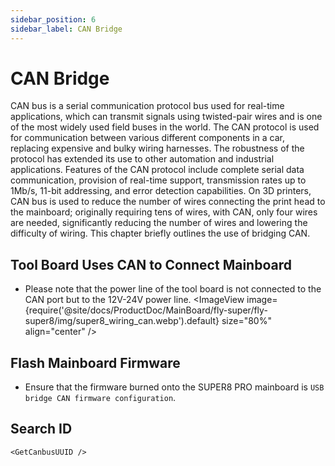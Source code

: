 ```yaml
---
sidebar_position: 6
sidebar_label: CAN Bridge
---
```




# CAN Bridge

CAN bus is a serial communication protocol bus used for real-time applications, which can transmit signals using twisted-pair wires and is one of the most widely used field buses in the world. The CAN protocol is used for communication between various different components in a car, replacing expensive and bulky wiring harnesses. The robustness of the protocol has extended its use to other automation and industrial applications. Features of the CAN protocol include complete serial data communication, provision of real-time support, transmission rates up to 1Mb/s, 11-bit addressing, and error detection capabilities.
On 3D printers, CAN bus is used to reduce the number of wires connecting the print head to the mainboard; originally requiring tens of wires, with CAN, only four wires are needed, significantly reducing the number of wires and lowering the difficulty of wiring.
This chapter briefly outlines the use of bridging CAN.

## Tool Board Uses CAN to Connect Mainboard

* Please note that the power line of the tool board is not connected to the CAN port but to the 12V-24V power line.
    <ImageView image={require('@site/docs/ProductDoc/MainBoard/fly-super/fly-super8/img/super8_wiring_can.webp').default} size="80%" align="center" />


## Flash Mainboard Firmware

* Ensure that the firmware burned onto the SUPER8 PRO mainboard is `USB bridge CAN firmware configuration`.


## Search ID

    <GetCanbusUUID />